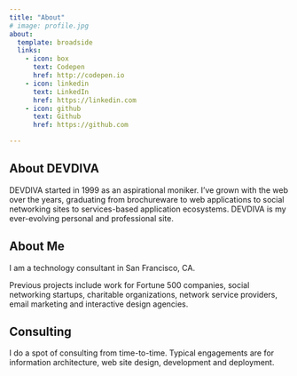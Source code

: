 ```yaml
---
title: "About"
# image: profile.jpg
about:
  template: broadside
  links:
    - icon: box
      text: Codepen
      href: http://codepen.io
    - icon: linkedin
      text: LinkedIn
      href: https://linkedin.com
    - icon: github
      text: Github
      href: https://github.com

---
```



## About DEVDIVA

DEVDIVA started in 1999 as an aspirational moniker. I've grown with the web over the years, graduating from brochureware to web applications to social networking sites to services-based application ecosystems. DEVDIVA is my ever-evolving personal and professional site.

## About Me

I am a technology consultant in San Francisco, CA.

Previous projects include work for Fortune 500 companies, social networking startups, charitable organizations, network service providers, email marketing and interactive design agencies.

## Consulting

I do a spot of consulting from time-to-time. Typical engagements are for information architecture, web site design, development and deployment.

